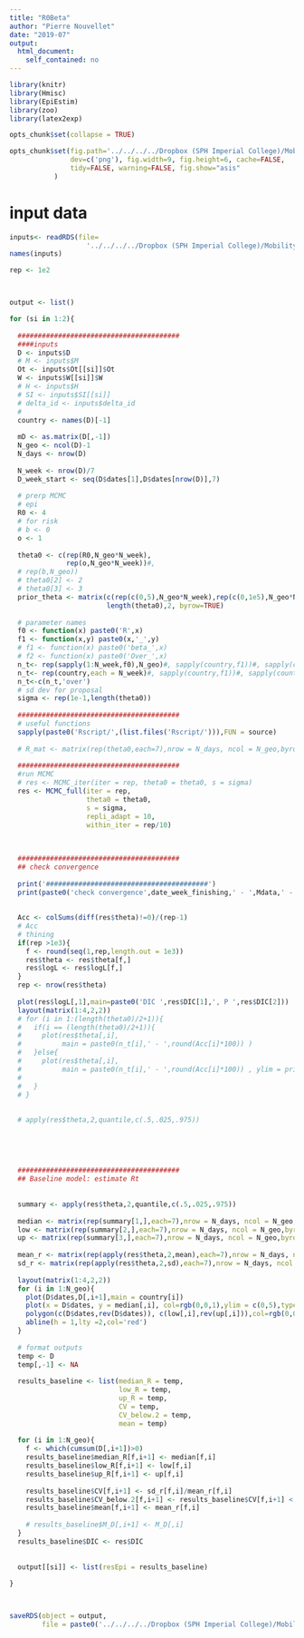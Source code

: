 ```yaml
---
title: "R0Beta"
author: "Pierre Nouvellet"
date: "2019-07"
output:
  html_document:
    self_contained: no
---
```


```r
library(knitr)
library(Hmisc)
library(EpiEstim)
library(zoo)
library(latex2exp)

opts_chunk$set(collapse = TRUE)

opts_chunk$set(fig.path='../../../../Dropbox (SPH Imperial College)/Mobility.2.0.Save/Saved_file/EpiEstim/figs/', fig.keep='high', 
               dev=c('png'), fig.width=9, fig.height=6, cache=FALSE,
               tidy=FALSE, warning=FALSE, fig.show="asis"
 	       )

```

# input data


```r

inputs<- readRDS(file=
                   '../../../../Dropbox (SPH Imperial College)/Mobility.2.0.Save/Saved_file/inputProcessing/Rdata/inputs.rds')
names(inputs)

rep <- 1e2



output <- list()

for (si in 1:2){
  
  ########################################
  ####inputs
  D <- inputs$D
  # M <- inputs$M
  Ot <- inputs$Ot[[si]]$Ot
  W <- inputs$W[[si]]$W
  # H <- inputs$H
  # SI <- inputs$SI[[si]]
  # delta_id <- inputs$delta_id
  #
  country <- names(D)[-1]
  
  mD <- as.matrix(D[,-1])
  N_geo <- ncol(D)-1
  N_days <- nrow(D)
  
  N_week <- nrow(D)/7
  D_week_start <- seq(D$dates[1],D$dates[nrow(D)],7)
  
  # prerp MCMC
  # epi
  R0 <- 4
  # for risk
  # b <- 0
  o <- 1
  
  theta0 <- c(rep(R0,N_geo*N_week),
              rep(o,N_geo*N_week))#,
  # rep(b,N_geo))
  # theta0[2] <- 2
  # theta0[3] <- 3
  prior_theta <- matrix(c(rep(c(0,5),N_geo*N_week),rep(c(0,1e5),N_geo*N_week)),
                        length(theta0),2, byrow=TRUE)
  
  # parameter names
  f0 <- function(x) paste0('R',x)
  f1 <- function(x,y) paste0(x,'_',y)
  # f1 <- function(x) paste0('beta_',x)
  # f2 <- function(x) paste0('Over_',x)
  n_t<- rep(sapply(1:N_week,f0),N_geo)#, sapply(country,f1))#, sapply(country,f2))
  n_t<- rep(country,each = N_week)#, sapply(country,f1))#, sapply(country,f2))
  n_t<-c(n_t,'over')
  # sd dev for proposal
  sigma <- rep(1e-1,length(theta0))
  
  ########################################
  # useful functions
  sapply(paste0('Rscript/',(list.files('Rscript/'))),FUN = source)
  
  # R_mat <- matrix(rep(theta0,each=7),nrow = N_days, ncol = N_geo,byrow = FALSE)
  
  ########################################
  #run MCMC
  # res <- MCMC_iter(iter = rep, theta0 = theta0, s = sigma)
  res <- MCMC_full(iter = rep, 
                   theta0 = theta0,
                   s = sigma,
                   repli_adapt = 10,
                   within_iter = rep/10)
  
  
  
  ########################################
  ## check convergence
  
  print('########################################')
  print(paste0('check convergence',date_week_finishing,' - ',Mdata,' - ',si)) 
  
  
  Acc <- colSums(diff(res$theta)!=0)/(rep-1)
  # Acc
  # thining
  if(rep >1e3){
    f <- round(seq(1,rep,length.out = 1e3))
    res$theta <- res$theta[f,]
    res$logL <- res$logL[f,]
  }
  rep <- nrow(res$theta)
  
  plot(res$logL[,1],main=paste0('DIC ',res$DIC[1],', P ',res$DIC[2]))
  layout(matrix(1:4,2,2))
  # for (i in 1:(length(theta0)/2+1)){
  #   if(i == (length(theta0)/2+1)){
  #     plot(res$theta[,i],
  #          main = paste0(n_t[i],' - ',round(Acc[i]*100)) )
  #   }else{
  #     plot(res$theta[,i],
  #          main = paste0(n_t[i],' - ',round(Acc[i]*100)) , ylim = prior_theta[i,])
  #     
  #   }
  # }
  
  
  # apply(res$theta,2,quantile,c(.5,.025,.975))
  
  
  
  
  
  ########################################
  ## Baseline model: estimate Rt
  
  
  summary <- apply(res$theta,2,quantile,c(.5,.025,.975))
  
  median <- matrix(rep(summary[1,],each=7),nrow = N_days, ncol = N_geo,byrow = FALSE)
  low <- matrix(rep(summary[2,],each=7),nrow = N_days, ncol = N_geo,byrow = FALSE)
  up <- matrix(rep(summary[3,],each=7),nrow = N_days, ncol = N_geo,byrow = FALSE)
  
  mean_r <- matrix(rep(apply(res$theta,2,mean),each=7),nrow = N_days, ncol = N_geo,byrow = FALSE)
  sd_r <- matrix(rep(apply(res$theta,2,sd),each=7),nrow = N_days, ncol = N_geo,byrow = FALSE)
  
  layout(matrix(1:4,2,2))
  for (i in 1:N_geo){
    plot(D$dates,D[,i+1],main = country[i])
    plot(x = D$dates, y = median[,i], col=rgb(0,0,1),ylim = c(0,5),type = 'l')
    polygon(c(D$dates,rev(D$dates)), c(low[,i],rev(up[,i])),col=rgb(0,0,1,.1),border = NA)
    abline(h = 1,lty =2,col='red')
  }
  
  # format outputs
  temp <- D
  temp[,-1] <- NA
  
  results_baseline <- list(median_R = temp,
                           low_R = temp,
                           up_R = temp,
                           CV = temp,
                           CV_below.2 = temp,
                           mean = temp)
  
  for (i in 1:N_geo){
    f <- which(cumsum(D[,i+1])>0)
    results_baseline$median_R[f,i+1] <- median[f,i]
    results_baseline$low_R[f,i+1] <- low[f,i]
    results_baseline$up_R[f,i+1] <- up[f,i]
    
    results_baseline$CV[f,i+1] <- sd_r[f,i]/mean_r[f,i]
    results_baseline$CV_below.2[f,i+1] <- results_baseline$CV[f,i+1] < .2
    results_baseline$mean[f,i+1] <- mean_r[f,i]
    
    # results_baseline$M_D[,i+1] <- M_D[,i]
  }
  results_baseline$DIC <- res$DIC
  
  
  output[[si]] <- list(resEpi = results_baseline)
  
}



saveRDS(object = output,
        file = paste0('../../../../Dropbox (SPH Imperial College)/Mobility.2.0.Save/Saved_file/EpiEstim/Rdata/output_EpiE.rds' ))


```
